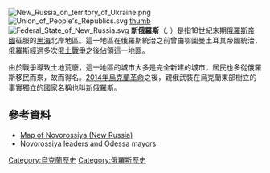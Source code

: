 [[File:New_Russia_on_territory_of_Ukraine.png|thumb]]
[[File:Union_of_People's_Republics.svg|thumb]]
[[file:Federal_States_of_New_Russia_in_Ukraine.png|thumb]]
[[File:Federal_State_of_New_Russia.svg|thumb]]
'''新俄羅斯'''（{{lang-ru|Новоро́ссия}}, {{lang-uk|Новоросія}}）是指18世紀末期[[俄羅斯帝國|俄羅斯帝國]]征服的[[黑海|黑海]]北岸地區。這一地區在俄羅斯統治之前曾由鄂圖曼土耳其帝國統治，俄羅斯經過多次[[俄土戰爭|俄土戰爭]]之後佔領這一地區。

由於戰爭導致土地荒廢，這一地區的城市大多是完全新建的城市，居民也多從俄羅斯移民而來，故而得名。[[乌克兰亲欧盟示威运动|2014年烏克蘭革命]]之後，親俄武裝在烏克蘭東部樹立的事實獨立的國家名稱也叫[[新俄羅斯|新俄羅斯]]。

== 參考資料 ==
*[http://karty.narod.ru/great/nvr/nvr.html Map of Novorossiya (New Russia)] {{Wayback|url=http://karty.narod.ru/great/nvr/nvr.html |date=20151230124222 }}
*[http://www.2odessa.com/wiki/index.php?title=Odessa_leaders#Novorossiya_Governors_and_Odessa_Mayors  Novorossiya leaders and Odessa mayors] {{Wayback|url=http://www.2odessa.com/wiki/index.php?title=Odessa_leaders#Novorossiya_Governors_and_Odessa_Mayors |date=20160303193619 }}
{{coord|47.5|34.5|dim:400km_region:UA|display=title}}
[[Category:烏克蘭歷史|Category:烏克蘭歷史]]
[[Category:俄羅斯歷史|Category:俄羅斯歷史]]